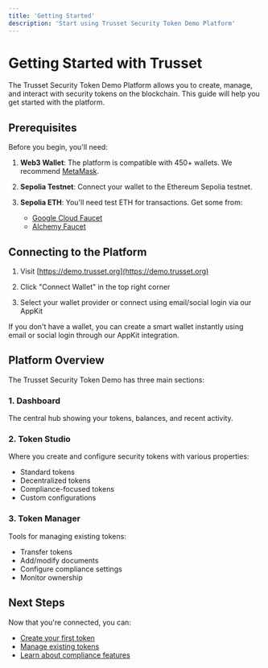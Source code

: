 ```yaml
---
title: 'Getting Started'
description: 'Start using Trusset Security Token Demo Platform'
---
```


# Getting Started with Trusset

The Trusset Security Token Demo Platform allows you to create, manage, and interact with security tokens on the blockchain. This guide will help you get started with the platform.

## Prerequisites

Before you begin, you'll need:

1. **Web3 Wallet**: The platform is compatible with 450+ wallets. We recommend [MetaMask](https://metamask.io/).

2. **Sepolia Testnet**: Connect your wallet to the Ethereum Sepolia testnet.

3. **Sepolia ETH**: You'll need test ETH for transactions. Get some from:
   - [Google Cloud Faucet](https://cloud.google.com/application/web3/faucet/ethereum/sepolia)
   - [Alchemy Faucet](https://sepoliafaucet.com/)

## Connecting to the Platform

1. Visit [https://demo.trusset.org](https://demo.trusset.org)

2. Click "Connect Wallet" in the top right corner

3. Select your wallet provider or connect using email/social login via our AppKit

<Note>
If you don't have a wallet, you can create a smart wallet instantly using email or social login through our AppKit integration.
</Note>

## Platform Overview

The Trusset Security Token Demo has three main sections:

### 1. Dashboard

The central hub showing your tokens, balances, and recent activity.

### 2. Token Studio

Where you create and configure security tokens with various properties:
- Standard tokens
- Decentralized tokens
- Compliance-focused tokens
- Custom configurations

### 3. Token Manager

Tools for managing existing tokens:
- Transfer tokens
- Add/modify documents
- Configure compliance settings
- Monitor ownership

## Next Steps

Now that you're connected, you can:

- [Create your first token](/guides/creating-tokens)
- [Manage existing tokens](/guides/managing-tokens)
- [Learn about compliance features](/guides/compliance-features)